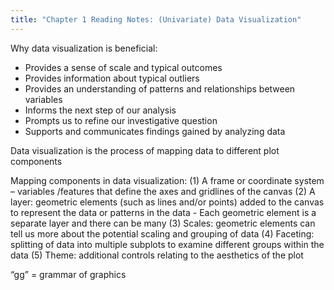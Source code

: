 ```yaml
---
title: "Chapter 1 Reading Notes: (Univariate) Data Visualization"
---
```

Why data visualization is beneficial:

- Provides a sense of scale and typical outcomes
- Provides information about typical outliers
- Provides an understanding of patterns and relationships between variables
- Informs the next step of our analysis 
- Prompts us to refine our investigative question
- Supports and communicates findings gained by analyzing data

Data visualization is the process of mapping data to different plot components

Mapping components in data visualization:
(1) A frame or coordinate system – variables /features that define the axes and gridlines of the canvas
(2) A layer: geometric elements (such as lines and/or points) added to the canvas to represent the data or patterns in the data
            - Each geometric element is a separate layer and there can be many
(3) Scales: geometric elements can tell us more about the potential scaling and grouping of data
(4) Faceting: splitting of data into multiple subplots to examine different groups within the data
(5) Theme: additional controls relating to the aesthetics of the plot

“gg” = grammar of graphics 
